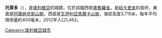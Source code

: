 '''托萊多'''（{{lang-es|Toledo}}），是[[玻利維亞|玻利維亞]]的城鎮，位於該國西部[[奧魯羅省|奧魯羅省]]，是[[紹卡里省|紹卡里省]]的首府，東面是[[阿薩納克斯山脈|阿薩納克斯山脈]]，西面是[[瓦伊利亞馬爾卡山脈|瓦伊利亞馬爾卡山脈]]，海拔高度3,715米，每年平均降雨量約400毫米，2012年人口1,462。

{{coord|18.1814|S|67.4061|W|source:kolossus-dewiki|display=title}}

{{Bolivia-geo-stub}}
[[Category:玻利維亞城市|Category:玻利維亞城市]]